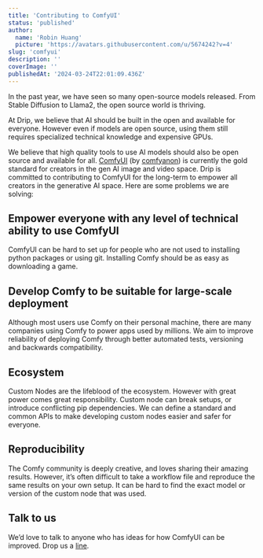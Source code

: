 ```yaml
---
title: 'Contributing to ComfyUI'
status: 'published'
author:
  name: 'Robin Huang'
  picture: 'https://avatars.githubusercontent.com/u/5674242?v=4'
slug: 'comfyui'
description: ''
coverImage: ''
publishedAt: '2024-03-24T22:01:09.436Z'
---
```


In the past year, we have seen so many open-source models released. From Stable Diffusion to Llama2, the open source world is thriving.

At Drip, we believe that AI should be built in the open and available for everyone. However even if models are open source, using them still requires specialized technical knowledge and expensive GPUs.

We believe that high quality tools to use AI models should also be open source and available for all. [ComfyUI](https://github.com/comfyanonymous/ComfyUI) (by [comfyanon](https://github.com/comfyanonymous)) is currently the gold standard for creators in the gen AI image and video space. Drip is committed to contributing to ComfyUI for the long-term to empower all creators in the generative AI space. Here are some problems we are solving:

## Empower everyone with any level of technical ability to use ComfyUI

ComfyUI can be hard to set up for people who are not used to installing python packages or using git. Installing Comfy should be as easy as downloading a game.

## Develop Comfy to be suitable for large-scale deployment

Although most users use Comfy on their personal machine, there are many companies using Comfy to power apps used by millions. We aim to improve reliability of deploying Comfy through better automated tests, versioning and backwards compatibility.

## Ecosystem

Custom Nodes are the lifeblood of the ecosystem. However with great power comes great responsibility. Custom node can break setups, or introduce conflicting pip dependencies. We can define a standard and common APIs to make developing custom nodes easier and safer for everyone.

## Reproducibility

The Comfy community is deeply creative, and loves sharing their amazing results. However, it’s often difficult to take a workflow file and reproduce the same results on your own setup. It can be hard to find the exact model or version of the custom node that was used.

## Talk to us

We’d love to talk to anyone who has ideas for how ComfyUI can be improved. Drop us a [line](mailto:robin@drip.art).